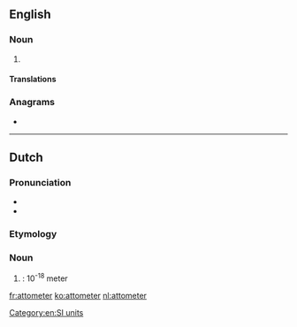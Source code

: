 {{also|atto-meter}}
==English==

===Noun===
{{en-noun}}

# {{alternative spelling of|attometre|from=US|lang=en}}

====Translations====
{{trans-see|attometre}}

===Anagrams===
* {{l|en|attometre}}

[[Category:en:SI units]]

----

==Dutch==

===Pronunciation===
* {{audio|Nl-attometer.ogg|Audio|lang=nl}}
* {{hyphenation|at|to|me|ter|lang=nl}}

===Etymology===
{{prefix|nl|atto|meter}}

===Noun===
{{nl-noun|m|-s|-}}

# {{l|en|attometer}}: 10<sup>-18</sup> meter

[[fr:attometer]]
[[ko:attometer]]
[[nl:attometer]]